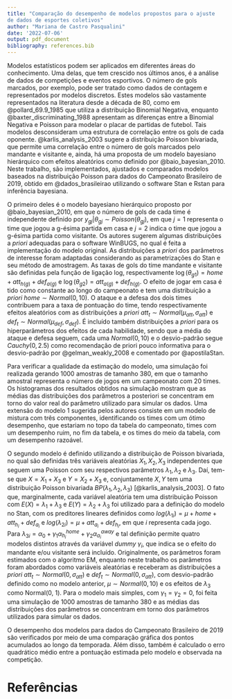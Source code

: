 ```yaml
---
title: "Comparação do desempenho de modelos propostos para o ajuste
de dados de esportes coletivos"
author: "Mariana de Castro Pasqualini"
date: '2022-07-06'
output: pdf_document
bibliography: references.bib
---
```


Modelos estatísticos podem ser aplicados em diferentes áreas do conhecimento. Uma delas, que tem crescido nos últimos anos, é a análise de dados de competições e eventos esportivos. O número de gols marcados, por exemplo, pode ser tratado como dados de contagem e representados por modelos discretos. Estes modelos são vastamente representados na literatura desde a década de 80, como em @pollard_69.9_1985 que utiliza a distribuição Binomial Negativa, enquanto @baxter_discriminating_1988 apresentam as diferenças entre a Binomial Negativa e Poisson para modelar o placar de partidas de futebol. Tais modelos desconsideram uma estrutura de correlação entre os gols de cada oponente. @karlis_analysis_2003 sugere a distribuição Poisson bivariada, que permite uma correlação entre o número de gols marcados pelo mandante e visitante e, ainda, há uma proposta de um modelo bayesiano hierárquico com efeitos aleatórios como definido por @baio_bayesian_2010. Neste trabalho, são implementados, ajustados e comparados modelos baseados na distribuição Poisson para dados do Campeonato Brasileiro de 2019, obtido em @dados_brasileirao utilizando o software Stan e Rstan para inferência bayesiana. 

O primeiro deles é o modelo bayesiano hierárquico proposto por @baio_bayesian_2010, em que o número de gols de cada time é independente definido por $y_{gj}|\theta_{gj} \sim Poisson(\theta_{gj})$, em que $j=1$ representa o time que jogou a g-ésima partida em casa e $j=2$ indica o time que jogou a g-ésima partida como visitante.  Os autores sugerem algumas distribuições a _priori_ adequadas para o software WinBUGS, no qual é feita a implementação do modelo original. As distribuições a _priori_ dos parâmetros de interesse foram adaptadas considerando as parametrizações do Stan e seu método de amostragem. As taxas de gols do time mandante e visitante são definidas pela função de ligação log, respectivamente $\log(\theta_{g1}) = home+att_{h(g)}+def_{a(g)}$ e $\log(\theta_{g2}) = att_{a(g)}+def_{h(g)}$. O efeito de jogar em casa é tido como constante ao longo do campeonato e tem uma distribuição a _priori_ $home \sim Normal(0, 10)$. O ataque e a defesa dos dois times contribuem para a taxa de pontuação do time, tendo respectivamente efeitos aleatórios com as distribuições a _priori_ $att_{t} \sim Normal(\mu_{att}, \sigma_{att})$ e $def_{t} \sim Normal(\mu_{def}, \sigma_{def})$. É incluído também distribuições a _priori_ para os hiperparâmetros dos efeitos de cada habilidade, sendo que a média do ataque e defesa seguem, cada uma $Normal(0, 10)$ e o desvio-padrão segue $Cauchy(0, 2.5)$ como recomendação de priori pouco informativa para o desvio-padrão por @gelman_weakly_2008 e comentado por @apostilaStan.

Para verificar a qualidade da estimação do modelo, uma simulação foi realizada gerando 1000 amostras de tamanho 380, em que o tamanho amostral representa o número de jogos em um campeonato com 20 times. Os histogramas dos resultados obtidos na simulação mostram que as médias das distribuições dos parâmetros a posteriori se concentram em torno do valor real do parâmetro utilizado para simular os dados. Uma extensão do modelo 1 sugerida pelos autores consiste em um modelo de mistura com três componentes, identificando os times com um ótimo desempenho, que estariam no topo da tabela do campeonato, times com um desempenho ruim, no fim da tabela, e os times do meio da tabela, com um desempenho razoável.

O segundo modelo é definido utilizando a distribuição de Poisson bivariada, no qual são definidas três variáveis aleatórias $X_1, X_2, X_3$ independentes que seguem uma Poisson com seu respectivos parâmetros $\lambda_{1}, \lambda_{2}$ e $\lambda_3$. Daí, tem-se que $X = X_1 + X_3$ e $Y = X_2 + X_3$ e, conjuntamente $X, Y$ tem uma distribuição Poisson bivariada $BP(\lambda_1, \lambda_2, \lambda_3)$ [@karlis_analysis_2003]. O fato que, marginalmente, cada variável aleatória tem uma distribuição Poisson com $E(X) = \lambda_1 + \lambda_3$ e $E(Y) = \lambda_2 + \lambda_3$ foi utilizado para a definição do modelo no Stan, com os preditores lineares definidos como $log(\lambda_{1i}) = \mu + home + att_{h_i} + def_{a_i}$ e $log(\lambda_{2i}) = \mu + att_{a_i} + def_{h_i}$, em que $i$ representa cada jogo. Para $\lambda_{3i} = \alpha_0 + \gamma_1 \alpha_{h_i}^{home} + \gamma_2 \alpha_{a_i}^{away}$ e tal definição permite quatro modelos distintos através da variável _dummy_ $\gamma_i$, que indica se o efeito do mandante e/ou visitante será incluído. Originalmente, os parâmetros foram estimados com o algoritmo EM, enquanto neste trabalho os parâmetros foram abordados como variáveis aleatórias e receberam as distribuições a _priori_ $att_{t} \sim Normal(0, \sigma_{att})$ e $def_{t} \sim Normal(0, \sigma_{att})$, com desvio-padrão definido como no modelo anterior, $\mu \sim Normal(0, 10)$ e os efeitos de $\lambda_3$ como Normal(0, 1). Para o modelo mais simples, com $\gamma_1=\gamma_2=0$, foi feita uma simulação de 1000 amostras de tamanho 380 e as médias das distribuições dos parâmetros se concentram em torno dos parâmetros utilizados para simular os dados.

O desempenho dos modelos para dados do Campeonato Brasileiro de 2019 são verificados por meio de uma comparação gráfica dos pontos acumulados ao longo da temporada. Além disso, também é calculado o erro quadrático médio entre a pontuação estimada pelo modelo e observada na competição. 

# Referências 


